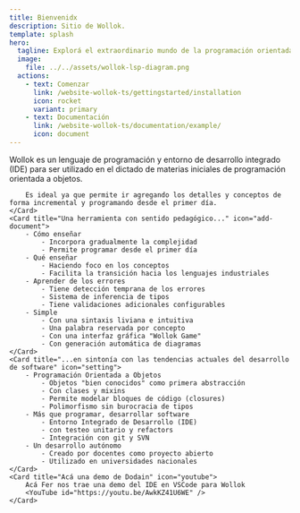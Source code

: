 ```yaml
---
title: Bienvenidx
description: Sitio de Wollok.
template: splash
hero:
  tagline: Explorá el extraordinario mundo de la programación orientada a objetos con Wollok
  image:
    file: ../../assets/wollok-lsp-diagram.png
  actions:
    - text: Comenzar
      link: /website-wollok-ts/gettingstarted/installation
      icon: rocket
      variant: primary
    - text: Documentación
      link: /website-wollok-ts/documentation/example/
      icon: document
---
```



<CardGrid stagger>
	<Card title="¿Qué es Wollok?" icon="pencil">
		Wollok es un lenguaje de programación y entorno de desarrollo integrado (IDE) para ser utilizado en el dictado de materias iniciales de programación orientada a objetos. 
		
		Es ideal ya que permite ir agregando los detalles y conceptos de forma incremental y programando desde el primer día.
	</Card>
	<Card title="Una herramienta con sentido pedagógico..." icon="add-document">
		- Cómo enseñar
			- Incorpora gradualmente la complejidad
			- Permite programar desde el primer día
		- Qué enseñar
			- Haciendo foco en los conceptos
			- Facilita la transición hacia los lenguajes industriales
		- Aprender de los errores
			- Tiene detección temprana de los errores
			- Sistema de inferencia de tipos
			- Tiene validaciones adicionales configurables
		- Simple
			- Con una sintaxis liviana e intuitiva
			- Una palabra reservada por concepto
			- Con una interfaz gráfica "Wollok Game"
			- Con generación automática de diagramas
	</Card>
	<Card title="...en sintonía con las tendencias actuales del desarrollo de software" icon="setting">
		- Programación Orientada a Objetos
			- Objetos "bien conocidos" como primera abstracción
			- Con clases y mixins
			- Permite modelar bloques de código (closures)
			- Polimorfismo sin burocracia de tipos
		- Más que programar, desarrollar software
			- Entorno Integrado de Desarrollo (IDE)
			- con testeo unitario y refactors
			- Integración con git y SVN
		- Un desarrollo autónomo
			- Creado por docentes como proyecto abierto
			- Utilizado en universidades nacionales
	</Card>
	<Card title="Acá una demo de Dodain" icon="youtube">
		Acá Fer nos trae una demo del IDE en VSCode para Wollok
		<YouTube id="https://youtu.be/AwkKZ41U6WE" />
	</Card>
</CardGrid>
